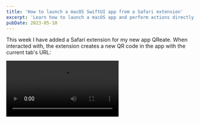 ```yaml
---
title: 'How to launch a macOS SwiftUI app from a Safari extension'
excerpt: 'Learn how to launch a macOS app and perform actions directly from Safari using an extension.'
pubDate: 2023-05-10
---
```



This week I have added a Safari extension for my new app QReate. When interacted with, the extension creates a new QR code in the app with the current tab's URL:

<Video src="/assets/posts/how-to-launch-an-app-from-a-safari-extension/demo.mp4" />

In this article, I will explain how the extension retrieves the current tab's URL, how it launches the app with the URL as a query parameter and how the app handles this event.

## Creating a Safari extension

First, we can create a Safari extension for an existing macOS app in Xcode by going to File > New > Target and selecting 'Safari Extension' from the list of templates:

![Xcode template for a Safari extension](/assets/posts/how-to-launch-an-app-from-a-safari-extension/extension-template.webp)

### Setting things up

The template creates a new target in our project that gets us most of the way there. There are still a few things we need to change and remove to make it work for this specific use case:

- The extension does not show any UI to the user when interacted with. For this reason, we can remove the default `ViewController` and associated storyboard.
- Additionally, we are not going to execute any Javascript code so we can remove the `script.js` file from the Resources folder. We need to keep the 'ToolbarItemIcon' file around (and replace it with our own custom icon) as it is used to display the extension's icon in the toolbar.
- We need to give the extension a meaningful description that will be displayed to users in the extensions section in Safari's preferences screen. We can do this by editing the 'NSHumanReadableDescription' field under 'NSExtension' in the target's `Info.plist` file.
- The extension needs to be able to access the current tab's URL and it hence requires a special set of permissions. We need to change the 'Level' field under 'SFSafariWebsiteAccess' to `All` to be able to query information about the current tab, such as its URL or title.

### A note on debugging

There are two separate ways to debug a Safari app extension:

1. By launching the app target directly.
2. By launching the extension target and selecting Safari as its host application.

You must know that in both cases you will need to 'Allow Unsigned Extensions' in Safari's Develop menu:

![Allowing unsigned extensions for local debugging from Safari's Develop menu](/assets/posts/how-to-launch-an-app-from-a-safari-extension/allow-unsigned.webp)

Now that unsigned extensions are allowed, you can enable the extension in Safari's preferences and start testing your code:

![Enabling extensions from Safari's preferences](/assets/posts/how-to-launch-an-app-from-a-safari-extension/enable-extension.webp)

### Launching the app

The Safari App Extension template we used earlier created a subclass of `SFSafariExtensionHandler` in its own Swift file. 

You can use this class to handle extension-related events. For example, you can get notified whenever the user clicks on the extension's toolbar item by overriding the `toolbarItemClicked(in:)` method in said subclass:

```swift:SafariExtensionHandler.swift
import SafariServices

class SafariExtensionHandler: SFSafariExtensionHandler {
    override func toolbarItemClicked(in window: SFSafariWindow) {
        window.getActiveTab { (tab) in
            tab?.getActivePage(completionHandler: { (page) in
                page?.getPropertiesWithCompletionHandler( { (properties) in
                    if let url = properties?.url {
                        NSWorkspace.shared.open(URL(string: "qreate:new?content=\(url.absoluteString)")!)
                    }
                })
            })
        }
    }
}
```

In the method above, the extension retrieves the current tab in the Safari window, then the current page in the tab and finally the URL of said page.

Once the URL is retrieved, the extension launches the app by opening a URL with a custom scheme and feeding it the tab's URL as a query parameter named `content`.

### Turning extension off when no URL is available

The extension should only be enabled when the user is on a page with a valid URL. 

We can turn off the extension by overriding the `validateToolbarItem(in:validationHandler:)` method in the `SafariExtensionHandler` class and only returning `true` when the current page has a valid URL:

```swift:SafariExtensionHandler.swift
import SafariServices

class SafariExtensionHandler: SFSafariExtensionHandler {
     override func validateToolbarItem(in window: SFSafariWindow, validationHandler: @escaping ((Bool, String) -> Void)) {
         window.getActiveTab { (tab) in
             tab?.getActivePage(completionHandler: { (page) in
                 page?.getPropertiesWithCompletionHandler( { (properties) in
                     validationHandler(properties?.url != nil, "")
                 })
             })
         }
     }
}
```

## Handling the deep link in the app

Now that the extension can launch the app through a deep link with the current tab's URL as a query parameter, we need to add some code to handle this deep link in the app by following two simple steps:

1. **Registering** a URL type.
2. **Listening** for deep links.

### Registering a URL type

The first step to handling a deep link in the app is to add a URL type to the macOS app's target in Xcode. We need to make sure that the URL scheme we define in the app's target matches the one we've used in the extension.

A new URL type can be registered by going to the target's 'Info' tab in Xcode and adding a new entry in the 'URL Types' section:

![Registering a URL type for a target in Xcode](/assets/posts/how-to-launch-an-app-from-a-safari-extension/url-type.webp)

### Listening for deep links

If you're using SwiftUI's app lifecycle, handling a deep link is as simple as adding a `.onOpenURL` modifier to the View that should handle said deep link:

```swift:QRCodeList.swift
List(viewModel.qrCodes, id: \.id, selection: Binding<UUID?>(get: { viewModel.selectedQRCode }, set: viewModel.listItemTapped(_:))) { qrCode in
    // ...
}
.onOpenURL { url in
    let components = URLComponents(url: url, resolvingAgainstBaseURL: false)
    if let content = components?.queryItems?.first(where: { $0.name == "content" })?.value,
        let url = URL(string: content) {
        viewModel.handleDeepLink(url)
    }
}
```

The `onOpenURL` view modifier above retrieves the URL components from the deep link, finds the content query parameter and then calls a method in the view model with the retrieved URL which will ultimately create a new QR code.
